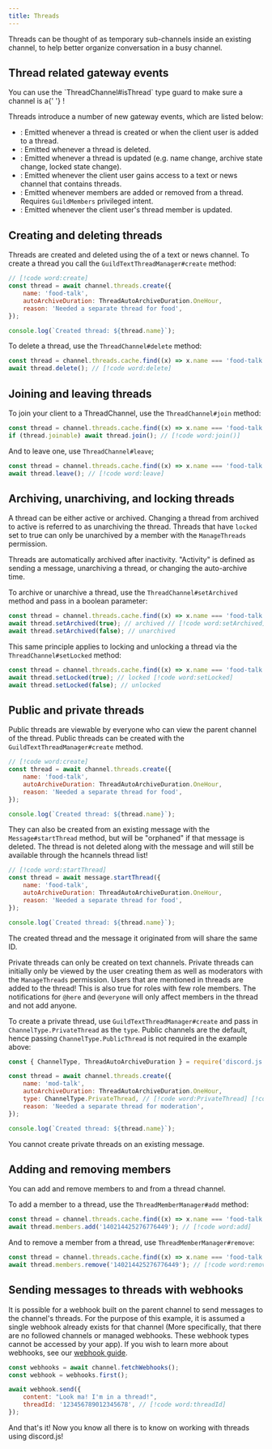```yaml
---
title: Threads
---
```


Threads can be thought of as temporary sub-channels inside an existing channel, to help better organize conversation in a busy channel.

## Thread related gateway events

<Callout>
	You can use the `ThreadChannel#isThread` type guard to make sure a channel is a{' '}
	<DocsLink path="ThreadChannel:Class" />!
</Callout>

Threads introduce a number of new gateway events, which are listed below:

- <DocsLink path="Client:Class#threadCreate" />: Emitted whenever a thread is created or when the client user is added
  to a thread.
- <DocsLink path="Client:Class#threadDelete" />: Emitted whenever a thread is deleted.
- <DocsLink path="Client:Class#threadUpdate" />: Emitted whenever a thread is updated (e.g. name change, archive state
  change, locked state change).
- <DocsLink path="Client:Class#threadListSync" />: Emitted whenever the client user gains access to a text or news
  channel that contains threads.
- <DocsLink path="Client:Class#threadMembersUpdate" />: Emitted whenever members are added or removed from a thread.
  Requires `GuildMembers` privileged intent.
- <DocsLink path="Client:Class#threadMemberUpdate" />: Emitted whenever the client user's thread member is updated.

## Creating and deleting threads

Threads are created and deleted using the <DocsLink path="GuildTextThreadManager:Class" /> of a text or news channel.
To create a thread you call the `GuildTextThreadManager#create` method:

```js
// [!code word:create]
const thread = await channel.threads.create({
	name: 'food-talk',
	autoArchiveDuration: ThreadAutoArchiveDuration.OneHour,
	reason: 'Needed a separate thread for food',
});

console.log(`Created thread: ${thread.name}`);
```

To delete a thread, use the `ThreadChannel#delete` method:

```js
const thread = channel.threads.cache.find((x) => x.name === 'food-talk');
await thread.delete(); // [!code word:delete]
```

## Joining and leaving threads

To join your client to a ThreadChannel, use the `ThreadChannel#join` method:

```js
const thread = channel.threads.cache.find((x) => x.name === 'food-talk');
if (thread.joinable) await thread.join(); // [!code word:join()]
```

And to leave one, use `ThreadChannel#leave`;

```js
const thread = channel.threads.cache.find((x) => x.name === 'food-talk');
await thread.leave(); // [!code word:leave]
```

## Archiving, unarchiving, and locking threads

A thread can be either active or archived. Changing a thread from archived to active is referred to as unarchiving the thread. Threads that have `locked` set to true can only be unarchived by a member with the `ManageThreads` permission.

Threads are automatically archived after inactivity. "Activity" is defined as sending a message, unarchiving a thread, or changing the auto-archive time.

To archive or unarchive a thread, use the `ThreadChannel#setArchived` method and pass in a boolean parameter:

```js
const thread = channel.threads.cache.find((x) => x.name === 'food-talk');
await thread.setArchived(true); // archived // [!code word:setArchived]
await thread.setArchived(false); // unarchived
```

This same principle applies to locking and unlocking a thread via the `ThreadChannel#setLocked` method:

```js
const thread = channel.threads.cache.find((x) => x.name === 'food-talk');
await thread.setLocked(true); // locked [!code word:setLocked]
await thread.setLocked(false); // unlocked
```

## Public and private threads

Public threads are viewable by everyone who can view the parent channel of the thread. Public threads can be created with the `GuildTextThreadManager#create` method.

```js
// [!code word:create]
const thread = await channel.threads.create({
	name: 'food-talk',
	autoArchiveDuration: ThreadAutoArchiveDuration.OneHour,
	reason: 'Needed a separate thread for food',
});

console.log(`Created thread: ${thread.name}`);
```

They can also be created from an existing message with the `Message#startThread` method, but will be "orphaned" if that message is deleted. The thread is not deleted along with the message and will still be available through the hcannels thread list!

```js
// [!code word:startThread]
const thread = await message.startThread({
	name: 'food-talk',
	autoArchiveDuration: ThreadAutoArchiveDuration.OneHour,
	reason: 'Needed a separate thread for food',
});

console.log(`Created thread: ${thread.name}`);
```

<Callout>The created thread and the message it originated from will share the same ID.</Callout>

Private threads can only be created on text channels. Private threads can initially only be viewed by the user creating them as well as moderators with the `ManageThreads` permission. Users that are mentioned in threads are added to the thread! This is also true for roles with few role members. The notifications for `@here` and `@everyone` will only affect members in the thread and not add anyone.

To create a private thread, use `GuildTextThreadManager#create` and pass in `ChannelType.PrivateThread` as the `type`. Public channels are the default, hence passing `ChannelType.PublicThread` is not required in the example above:

```js
const { ChannelType, ThreadAutoArchiveDuration } = require('discord.js');

const thread = await channel.threads.create({
	name: 'mod-talk',
	autoArchiveDuration: ThreadAutoArchiveDuration.OneHour,
	type: ChannelType.PrivateThread, // [!code word:PrivateThread] [!code ++]
	reason: 'Needed a separate thread for moderation',
});

console.log(`Created thread: ${thread.name}`);
```

<Callout>You cannot create private threads on an existing message.</Callout>

## Adding and removing members

You can add and remove members to and from a thread channel.

To add a member to a thread, use the `ThreadMemberManager#add` method:

```js
const thread = channel.threads.cache.find((x) => x.name === 'food-talk');
await thread.members.add('140214425276776449'); // [!code word:add]
```

And to remove a member from a thread, use `ThreadMemberManager#remove`:

```js
const thread = channel.threads.cache.find((x) => x.name === 'food-talk');
await thread.members.remove('140214425276776449'); // [!code word:remove]
```

## Sending messages to threads with webhooks

It is possible for a webhook built on the parent channel to send messages to the channel's threads. For the purpose of this example, it is assumed a single webhook already exists for that channel (More specifically, that there are no followed channels or managed webhooks. These webhook types cannot be accessed by your app). If you wish to learn more about webhooks, see our [webhook guide](./webhooks).

```js
const webhooks = await channel.fetchWebhooks();
const webhook = webhooks.first();

await webhook.send({
	content: "Look ma! I'm in a thread!",
	threadId: '123456789012345678', // [!code word:threadId]
});
```

And that's it! Now you know all there is to know on working with threads using discord.js!

